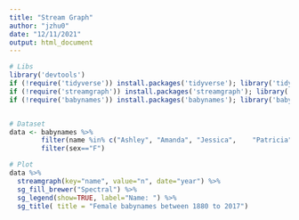 ---
title: "Stream Graph"
author: "jzhu0"
date: "12/11/2021"
output: html_document
---

```{r, message= FALSE, warning=FALSE}
# Libs
library('devtools')
if (!require('tidyverse')) install.packages('tidyverse'); library('tidyverse')
if (!require('streamgraph')) install.packages('streamgraph'); library('streamgraph')
if (!require('babynames')) install.packages('babynames'); library('babynames')


# Dataset
data <- babynames %>%
        filter(name %in% c("Ashley", "Amanda", "Jessica",    "Patricia", "Linda", "Deborah",   "Dorothy", "Betty", "Helen")) %>%
        filter(sex=="F")

# Plot
data %>% 
  streamgraph(key="name", value="n", date="year") %>%
  sg_fill_brewer("Spectral") %>%
  sg_legend(show=TRUE, label="Name: ") %>%
  sg_title( title = "Female babynames between 1880 to 2017")

```